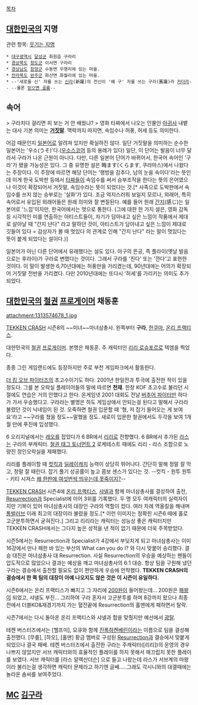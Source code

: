[[목차]]

== [[대한민국]]의 지명 ==
관련 항목: [[웃기는 지명]]

 * [[대구광역시]] [[달성군]] 화원읍 구라리
 * [[경상북도]] [[청도군]] 이서면 구라리
 * [[경상남도]] [[함양]]군 수동면 우명리에 있는 마을.
 * [[전라북도]] [[완주군]] 화산면 화월리에 있는 마을.
 * --'새로울 신' 자를 쓰는 [[신라]](新羅)의 전신이 '예 구' 자를 쓰는 구라(舊羅)라 [[카더라]]-- --물론 [[골룸#s-4|믿으면 골룸]]--
== 속어 ==
> 구라치다 걸리면 피 보는 거 안 배웠냐?
> 영화 타짜에서 나오는 인물인 [[아귀]]사 내뱉는 대사
기본 의미는 '''[[거짓말]]'''. 맥락까지 따지면, 속임수나 허풍, 허세 등도 의미한다.

어감 때문인지 [[일본어]]로 알려져 있지만 확실하진 않다. 일단 거짓말을 의미하는 순수한 일본어는 '우소(うそ)'다.([[우소스코어]] 등의 용례가 있다) 일단, 이 단어는 발음이 너무 달라서 구라가 나온 근원이 아니다. 다만, 다른 일본어 단어가 바뀌어서, 한국어 속어인 '구라'가 됐을 가능성은 있다. 그 중 유명한 설은 晦ます(くらます, 쿠라마스)에서 나왔다는 주장이다. 이 주장에 따르면 해당 단어는 '행방을 감추다, 남의 눈을 속이다'라는 뜻인데 이게 한국 도박판 등에서 [[타짜]]들이 속임수를 써서 승부조작을 한다는 뜻의 은어였으나 이것이 확장되어서 거짓말, 속임수라는 뜻이 되었다는 것.[* 사족으로 도박판에서 속임수를 쓰지 않는 승부로는 '실화'가 있다. 조금 억지스러워 보일지 모르나, 외래어, 특히 속어로서 유입된 외래어들은 원래 의미와 잘 변질된다. 예를 들어 원래 [[간지#s-5|간지]](感じ)는 일본어로 '느낌'이지만, 한국어에서는 멋으로 통한다. (그에 대한 한 가지 설은, 영화 감독 등 시각적인 미를 연출하는 아티스트들이, 자기가 담아내고 싶은 느낌이 작품에서 제대로 살아날 때 "간지 난다" 라고 말하던 것이, 아티스트가 담아내고 싶은 느낌이 제대로 깃들어 있다 = 감상자가 볼 때 멋있다 의 관계로 인해 "간지 난다" 라는 말이 멋있다는 뜻이 붙게 되었다는 설이다.)]

일본어가 아닌 다른 단어에서 유래했다는 설도 있다. 야구의 뜬공, 즉 플라이(옛날 발음으로는 후라이)가 구라로 변했다는 것이다. 그래서 구라를 '친다' 또는 '깐다'고 표현한 것이다. 이 말이 발생한 6,70년대에는 허풍만을 가리켰는데, 90년대에는 어의가 확장되어 거짓말 전반을 가리켰다. 다만 2010년대에는 또다시 '허세'를 가리키는 의미도 추가되었다.

== [[대한민국]]의 [[철권]] [[프로게이머]] 채동훈 ==
attachment:1313574678_1.jpg

[[TEKKEN CRASH]] 시즌8의 ~~미녀~~마녀삼총사. 왼쪽부터 '''구라''', [[한쿠마]], [[온리 프랙티스]].

대한민국의 [[철권]] [[프로게이머]]. 본명은 채동훈. 주 캐릭터인 [[리리 로슈포르]]로 텍엠을 찍었다.

종종 그린 게임랜드에도 등장하지만 주로 부천 게임파크에서 활동한다.

[[더 킹 오브 파이터즈]]의 초고수이기도 하다. 2001년 한일전과 투극에 출전한 적이 있을 정도다. 그를 본 오락실 플레이어들의 말에 따르면 '''천재'''. 한창 KOF 초고수로 불리던 시절에도 연습은 거의 안했다고 한다. 온게임넷 2001 대회도 전날 [[버추어 파이터]]만 하다가 가서 우승했다고. 구라라는 별명은 하도 게임상에서 안되는걸 된다고 말해서 구라라 불렸던 것이 닉네임이 된 것. 오죽하면 철권 입문할 때 '형, 저 잡기 들어오는 게 보여요'라고 ~~구라를 쳤을 정도~~말했을 정도.  새로이 입문한 철권에서도 두각을 보여 1개월 만에 푸진에 입성했다.

6 오리지널에서는 [[레오]]를 잡았다가 6 BR에서 [[리리]]로 전향했다. 6 BR에서 추가된 [[라스]]는 구라의 부캐릭터. [[철권 태그 토너먼트 2]] 로케테스트 때에도 리리 - 라스 조합으로 노량진 정인오락실을 제패했다.

리리를 플레이할 때 [[컷킥]]과 [[딜레이캐치]] 능력이 상당히 뛰어나다. 간단히 말해 정말 잘 막고, 정말 잘 때린다. 잡기 풀기 성공률이 높고 콤보 센스가 있다는 것.
--컷킥 - 원투 원투 - 키티 시져스 [http://gall.dcgame.in/list.php?id=fight_game&no=979578 왜 한판에 여섯번씩 띄우는데 못죽이지?]--

[[TEKKEN CRASH]] 시즌4에 [[온리 프랙티스]], [[샤넬]]과 함께 마녀삼총사를 결성하여 출전, [[Resurrection]]과 Specialist에 이어 3위를 기록했다. 두 명 모두 여캐릭터의 실력자이지만 기복이 있어 마녀삼총사의 대장인 구라의 역할이 컸다. 여러 차례 역올킬을 해내며 [[통발러브]] 이래 최고의 대장이라 불렸을 정도.[* 이런 이미지는 정확힌 시즌6 때에 홀로 고군분투하면서 굳혀진다.] 그리고 리리라는 캐릭터는 성능상 좋은 캐릭터지만 TEKKEN CRASH에서는 그다지 높은 성적을 낸 적이 없기 때문에 더욱 주목받았다.

시즌5에서는 Resurrection과 Specialist가 4강에서 부딪치게 되고 마녀삼총사는 이미 16강에서 만나 패한 바 있는 부산의 What can you do I? 와 다시 맞붙어 승리했다. 결승 대진은 마녀삼총사 대 Resurrection. 사실 Resurrection의 우승을 예상하는 팬들이 압도적으로 많았으나 결과는 예상을 깨고 마녀삼총사의 6:1 대승. 항상 팀을 구원해 냈던 구라는 결승에서 출전할 필요도 없이 편안하게 우승에 안착했다. '''TEKKEN CRASH의 결승에서 한 쪽 팀의 대장이 아예 나오지도 않은 것은 이 시즌이 유일하다.'''

시즌6에서는 온리 프랙티스가 빠지고 그 자리에 [[200원]]이 들어왔는데... 200원은 [[패왕]]이 되었고, 샤넬도 부진... 그리하여 구라 혼자서 고군분투를 하며 8강까지 왔으나 최종전에서 더블KO&재경기까지 가는 혈전끝에 Resurrection의 홀맨에게 패하면서 탈락.

시즌7에서는 다시 돌아온 온리 프랙티스와 샤넬과 합을 맞췄지만 예선에서 [[광탈]].

테켄 버스터즈에서는 [헬프미], 모큐와 함께 [[진폭하켄베린]]이라는 이름으로 팀을 결성해 출전했다. [무릎], [하오], [홀맨] 황금 멤버로 구성된 [[Resurrection]]과 결승에서 맞붙게 되었으나 결국 패배.
테켄 버스터즈에서 출전한 구라는 주캐릭터([리리])의 운영의 경우 나쁘지 않았지만 서브 캐릭터와의 효율적인 플레이를 하지 못해서 매끄럽지 못한 플레이를 보였다. 서브 캐릭터를 [라스 알렉산더슨] 으로 들고 나왔는데 라스가 서브계의 마왕이라 불리는걸 생각하면 캐릭터 문제라고 하기엔 글쎄.....그래도 각시니와의 대결때에는 놀라운 솜씨를 보여주었다.

== [[MC]] [[김구라]] ==
